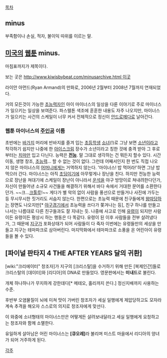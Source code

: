 [[목차]]

== minus ==
부족함이나 손실, 적자, 불이익 따위를 이르는 말.


== [[미국]]의 [[웹툰]] minus. ==
마침표까지가 제목이다.

보는 곳은 [[http://www.kiwisbybeat.com/minusarchive.html 이곳]]

라이안 아먼드(Ryan Armand)의 만화로, 2006년 2월부터 2008년 7월까지 연재되었다.

거의 모든것이 가능한 [[초능력자]]인 아이 마이너스의 일상을 다룬 이야기로 주로 마이너스가 일으키는 일상을 보여준다. 
파스텔톤 색조에 훈훈한 내용도 자주 나오지만, 마이너스가 일으키는 사건의 스케일이 너무 커서 전체적으로 정신이 [[안드로메다]]로 날아간다.

=== 웹툰 마이너스의 [[주인공]] 이름 ===
초반에는 [[바가지]] 머리에 반바지를 즐겨 입는 [[초등학생]] [[소녀]](!)로 그냥 보면 [[소년]]이라고 착각하기 쉽지만 나중에 한 [[아이스크림]] 장수가 소년이라고 칭한 것에 충격 받아 그 후로부터는 [[치마]]만 입고 다닌다.
능력은 '''[[전능]]'''. 말 그대로 생각하는 건 뭐든지 할수 있다. 시간이동, 생명 창조, [[초능력]]... 할 수 없는 것이 없다. 그런데 어째서인지 한 번도 직접 나오지 않은 마이너스의 [[어머니]]에게는 거역하지 않는다. '마이너스! 밥 먹어라!'하면 그냥 밥 먹으러 간다.
마이너스는 아직 [[초딩]]이기에 아무렇게나 장난을 친다. 하지만 전능한 능력으로 장난을 쳐대기에 스케일이 장난이 아니라서 [[운석]]을 야구 방망이로 쳐내려한다던가, 자신이 만들어낸 소규모 사건들을 해결하기 위해서 바다 속에서 거대한 문어를 소환한다던가. ~~크…[[크툴루]]!~~ 게다가 별 악의 없이 사람을 풍선으로 만들거나 사진에 가두는 등 무시무시한 짓거리도 서슴지 않는다. 한편으로는 초능력 때문에 친구들에게 [[왕따]]당하는 장면도 나오지만[* [[야구]]경기에서 초능력을 쓰다가 쫒겨나는 등], 친구 하나를 만들고 나서는 나름대로 다른 친구들과도 잘 지내는 듯.
나중에 사고로 인해 [[유령]]이 되지만 사람이든 유령이든 평상시 하는 행동은 다 똑같다. 유령이 된 이후 사람들을 전부 살려냈다가, 그 때문에 [[지구]]가 포화상태가 되어 사람들이 다 죽자 이번에는 유령들만의 세상을 만들고 지구는 테마파크로 삼아버린다. 마지막화에서 테마파크로 소풍을 온 어린아이 유령들을 볼 수 있다.


== [파이널 판타지 4 THE AFTER YEARS 달의 귀환] ==
[wiki:"크리에이터" 창조자]가 지구의 [크리스탈]을 수거하기 위해 만든 [복제인간]들로 크리스탈의 [데이터]와 [리디아]의 DNA로 만들었다. 영문판에서는 '''미내드'''로 불린다.

개체 하나하나가 무지하게 강한데다[* 메테오, 홀리까지 쓴다.] 정신지배까지 사용하는 수준.

후반부 오염물질이 뇌에 미쳐 맛이 가버린 창조자가 세실 일행에게 제압당하고도 모자라 계속 추격을 해오자 스스로의 의지로 창조자에게 맞선다.

이 와중에 소녀형태의 마이너스만은 어떻게든 살려보내달라고 세실 일행에게 요청하고는 창조자와 함께 소멸한다.

유일하게 살아남은 어린 마이너스는 '''[큐오레]'''라 불리며 미스트 마을에서 리디아의 양녀가 되어 거주하게 된다.

[[각주]]
